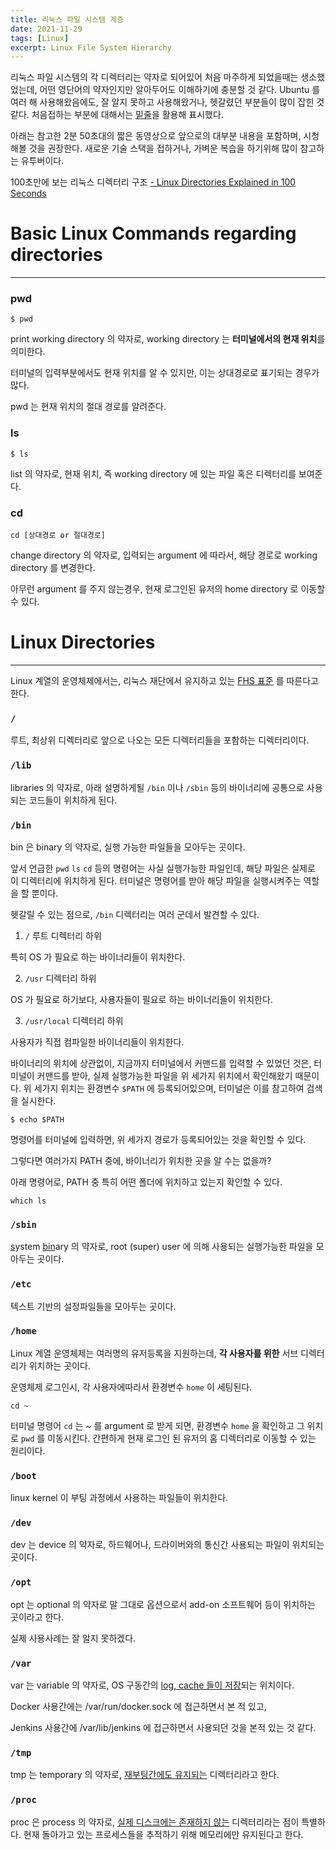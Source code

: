 ```yaml
---
title: 리눅스 파일 시스템 계층
date: 2021-11-29
tags: [Linux]
excerpt: Linux File System Hierarchy
---
```


리눅스 파일 시스템의 각 디렉터리는 약자로 되어있어 처음 마주하게 되었을때는 생소했었는데, 어떤 영단어의 약자인지만 알아두어도 이해하기에 충분할 것 같다. Ubuntu 를 여러 해 사용해왔음에도, 잘 알지 못하고 사용해왔거나, 헷갈렸던 부분들이 많이 잡힌 것 같다. 처음접하는 부분에 대해서는 <U>밑줄</U>을 활용해 표시했다.

<Info>

아래는 참고한 2분 50초대의 짧은 동영상으로 앞으로의 대부분 내용을 포함하며, 시청해볼 것을 권장한다. 새로운 기술 스택을 접하거나, 가벼운 복습을 하기위해 많이 참고하는 유투버이다.

</Info>

100초만에 보는 리눅스 디렉터리 구조 [- Linux Directories Explained in 100 Seconds](https://www.youtube.com/watch?v=42iQKuQodW4)

# Basic Linux Commands regarding directories

---

### pwd

```shell
$ pwd
```

print working directory 의 약자로, working directory 는 **터미널에서의 현재 위치**를 의미한다.

터미널의 입력부분에서도 현재 위치를 알 수 있지만, 이는 상대경로로 표기되는 경우가 많다.

pwd 는 현재 위치의 절대 경로를 알려준다.

### ls

```shell
$ ls
```

list 의 약자로, 현재 위치, 즉 working directory 에 있는 파일 혹은 디렉터리를 보여준다.

### cd

```shell
cd [상대경로 or 절대경로]
```

change directory 의 약자로, 입력되는 argument 에 따라서, 해당 경로로 working directory 를 변경한다.

아무런 argument 를 주지 않는경우, 현재 로그인된 유저의 home directory 로 이동할 수 있다.

# Linux Directories

---

Linux 계열의 운영체제에서는, 리눅스 재단에서 유지하고 있는 [FHS 표준](https://en.wikipedia.org/wiki/Filesystem_Hierarchy_Standard) 를 따른다고 한다.

### `/`

루트, 최상위 디렉터리로 앞으로 나오는 모든 디렉터리들을 포함하는 디렉터리이다.

### `/lib`

libraries 의 약자로, 아래 설명하게될 `/bin` 이나 `/sbin` 등의 바이너리에 공통으로 사용되는 코드들이 위치하게 된다.

### `/bin`

bin 은 binary 의 약자로, 실행 가능한 파일들을 모아두는 곳이다.

앞서 언급한 `pwd` `ls` `cd` 등의 명령어는 사실 실행가능한 파일인데, 해당 파일은 실제로 이 디렉터리에 위치하게 된다. 터미널은 명령어를 받아 해당 파일을 실행시켜주는 역할을 할 뿐이다.

헷갈릴 수 있는 점으로, `/bin` 디렉터리는 여러 군데서 발견할 수 있다.

1. `/` 루트 디렉터리 하위 

특히 OS 가 필요로 하는 바이너리들이 위치한다.

2. `/usr` 디렉터리 하위

OS 가 필요로 하기보다, 사용자들이 필요로 하는 바이너리들이 위치한다.

3. `/usr/local` 디렉터리 하위

사용자가 직접 컴파일한 바이너리들이 위치한다.

바이너리의 위치에 상관없이, 지금까지 터미널에서 커맨드를 입력할 수 있었던 것은, 터미널이 커맨드를 받아, 실제 실행가능한 파일을 위 세가지 위치에서 확인해왔기 때문이다. 위 세가지 위치는 환경변수 `$PATH` 에 등록되어있으며, 터미널은 이를 참고하여 검색을 실시한다.

```shell
$ echo $PATH
```

명령어를 터미널에 입력하면, 위 세가지 경로가 등록되어있는 것을 확인할 수 있다.

그렇다면 여러가지 PATH 중에, 바이너리가 위치한 곳을 알 수는 없을까?

아래 명령어로, PATH 중 특히 어떤 폴더에 위치하고 있는지 확인할 수 있다.

```shell
which ls
```

### `/sbin`

<p>
<U>s</U>ystem <U>bin</U>ary 의 약자로, root (super) user 에 의해 사용되는 실행가능한 파일을 모아두는 곳이다.
</p>

### `/etc` 

텍스트 기반의 설정파일들을 모아두는 곳이다.

### `/home`

Linux 계열 운영체제는 여러명의 유저등록을 지원하는데, **각 사용자를 위한** 서브 디렉터리가 위치하는 곳이다.

운영체제 로그인시, 각 사용자에따라서 환경변수 `home` 이 세팅된다.

```shell
cd ~
```

터미널 명령어 `cd` 는 ~ 를 argument 로 받게 되면, 환경변수 `home` 을 확인하고 그 위치로 `pwd` 를 이동시킨다. 간편하게 현재 로그인 된 유저의 홈 디렉터리로 이동할 수 있는 원리이다.

### `/boot`

linux kernel 이 부팅 과정에서 사용하는 파일들이 위치한다.

### `/dev`

dev 는 device 의 약자로, 하드웨어나, 드라이버와의 통신간 사용되는 파일이 위치되는 곳이다.

### `/opt`

opt 는 optional 의 약자로 말 그대로 옵션으로서 add-on 소프트웨어 등이 위치하는 곳이라고 한다.

실제 사용사례는 잘 알지 못하겠다.

### `/var`

var 는 variable 의 약자로, OS 구동간의 <U>log, cache 들이 저장</U>되는 위치이다.

Docker 사용간에는 /var/run/docker.sock 에 접근하면서 본 적 있고,

Jenkins 사용간에 /var/lib/jenkins 에 접근하면서 사용되던 것을 본적 있는 것 같다.

### `/tmp`

tmp 는 temporary 의 약자로, <U>재부팅간에도 유지되는</U> 디렉터리라고 한다.

### `/proc`

proc 은 process 의 약자로, <U>실제 디스크에는 존재하지 않는</U> 디렉터리라는 점이 특별하다. 현재 돌아가고 있는 프로세스들을 추적하기 위해 메모리에만 유지된다고 한다.
